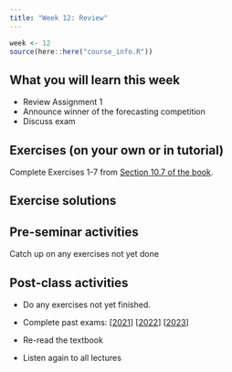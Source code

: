 ```yaml
---
title: "Week 12: Review"
---
```


```r
week <- 12
source(here::here("course_info.R"))
```

## What you will learn this week

* Review Assignment 1
* Announce winner of the forecasting competition
* Discuss exam

## Exercises (on your own or in tutorial)

Complete Exercises 1-7 from [Section 10.7 of the book](https://otexts.com/fpp3/dynamic-exercises.html).

## Exercise solutions

<!-- ::: {.callout appearance="minimal"} -->
<!-- <i class="bi bi-download"></i> [Week 12 Tutorial Solution.html](Week12.html){download="Week 12 Tutorial Solution.html"} -->
<!-- ::: -->

## Pre-seminar activities

Catch up on any exercises not yet done

<!-- ```{r} -->
<!-- #| output: asis -->
<!-- show_slides(week) -->
<!-- ``` -->


## Post-class activities

* Do any exercises not yet finished.
* Complete past exams: [[2021](/exams/exam2021.pdf)] [[2022](/exams/exam2022.pdf)] [[2023](/exams/exam2023.pdf)]
<!-- * Exam solutions: [[2021](/exams/exam2021_solutions.pdf)] [[2022](/exams/exam2022_solutions.pdf)] [[2023](/exams/exam2023_solutions.pdf)] -->

* Re-read the textbook
* Listen again to all lectures


